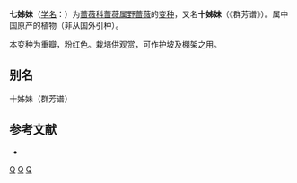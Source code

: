 {{Infraspeciesbox
| name = 七姊妹
| status = 
| status_system = 
| image =
| genus = Rosa
| species link = 野蔷薇
| species = multiflora
| varietas = carnea
| authority = Thory, 1821
}}

'''七姊妹'''（[[学名|学名]]：{{lang|la|''Rosa multiflora'' var. ''carnea''}}）为[[蔷薇科|蔷薇科]][[蔷薇属|蔷薇属]][[野蔷薇|野蔷薇]]的[[变种|变种]]，又名'''十姊妹'''（《群芳谱》）。属中国原产的植物（非从国外引种）。

本变种为重瓣，粉红色。栽培供观赏，可作护坡及棚架之用。

== 别名 ==
十姊妹（群芳谱）

== 参考文献 ==
<div class="references-small">
* {{cite web| url =http://www.bioinfo.cn/db05/KmzwSpecies.php?action=view&id=27822| title =七姊妹（变种）| work =《中国高等植物数据库全库》| publisher =中国科学院微生物研究所| author =昆明植物研究所| accessdate =2009-02-19| deadurl =yes| archiveurl =https://web.archive.org/web/20160305080604/http://www.bioinfo.cn/db05/KmzwSpecies.php?action=view&id=27822| archivedate =2016-03-05}}
</div>
{{Taxonbar|from=Q10864555}}

[[Category:蔷薇属|Q]]
[[Category:_1821年描述的植物|Q]]
[[Category:中国植物|Q]]